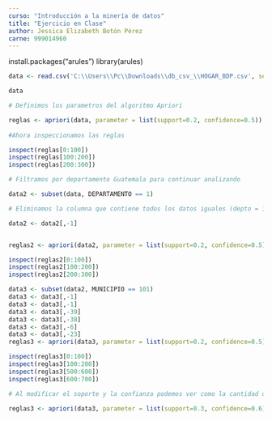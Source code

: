 ```yaml
---
curso: "Introducción a la minería de datos"
title: "Ejercicio en Clase"
author: Jessica Elizabeth Botón Pérez
carne: 999014960
---
```


install.packages("arules")
library(arules)



```r
data <- read.csv('C:\\Users\\Pc\\Downloads\\db_csv_\\HOGAR_BDP.csv', sep=",")

data
```



```r
# Definimos los parametros del algoritmo Apriori

reglas <- apriori(data, parameter = list(support=0.2, confidence=0.5))
 
#Ahora inspeccionamos las reglas

inspect(reglas[0:100])
inspect(reglas[100:200])
inspect(reglas[200:300])
```



```r
# Filtramos por departamento Guatemala para continuar analizando

data2 <- subset(data, DEPARTAMENTO == 1)

# Eliminamos la columna que contiene todos los datos iguales (depto = 1) para mantener un buen nivel de entropía y evitar error al ejecutar

data2 <- data2[,-1]


reglas2 <- apriori(data2, parameter = list(support=0.2, confidence=0.5))

inspect(reglas2[0:100])
inspect(reglas2[100:200])
inspect(reglas2[200:300])
```



```r
data3 <- subset(data2, MUNICIPIO == 101)
data3 <- data3[,-1]
data3 <- data3[,-1]
data3 <- data3[,-39]
data3 <- data3[,-38]
data3 <- data3[,-6]
data3 <- data3[,-23]
reglas3 <- apriori(data3, parameter = list(support=0.2, confidence=0.5))

inspect(reglas3[0:100])
inspect(reglas3[100:200])
inspect(reglas3[500:600])
inspect(reglas3[600:700])
```



```r
# Al modificar el soporte y la confianza podemos ver como la cantidad de reglas disminuyen

reglas3 <- apriori(data3, parameter = list(support=0.3, confidence=0.6))
```








